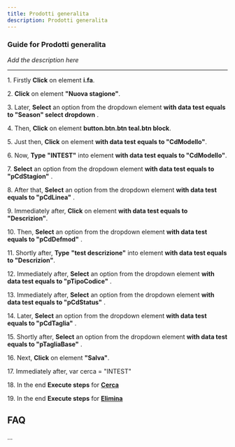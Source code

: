 ```yaml
---
title: Prodotti generalita
description: Prodotti generalita
---
```


### Guide for Prodotti generalita

*Add the description here*

___

1\. Firstly **Click** on element **i.fa**.  
  
2\. **Click** on element **"Nuova stagione"**.  
  
3\. Later, **Select** an option from the dropdown element **with data test equals to "Season" select dropdown** .  
  
4\. Then, **Click** on element **button.btn.btn teal.btn block**.  
  
5\. Just then, **Click** on element **with data test equals to "CdModello"**.  
  
6\. Now, **Type** **"INTEST"** into element **with data test equals to "CdModello"**.  
  
7\. **Select** an option from the dropdown element **with data test equals to "pCdStagion"** .  
  
8\. After that, **Select** an option from the dropdown element **with data test equals to "pCdLinea"** .  
  
9\. Immediately after, **Click** on element **with data test equals to "Descrizion"**.  
  
10\. Then, **Select** an option from the dropdown element **with data test equals to "pCdDefmod"** .  
  
11\. Shortly after, **Type** **"test descrizione"** into element **with data test equals to "Descrizion"**.  
  
12\. Immediately after, **Select** an option from the dropdown element **with data test equals to "pTipoCodice"** .  
  
13\. Immediately after, **Select** an option from the dropdown element **with data test equals to "pCdStatus"** .  
  
14\. Later, **Select** an option from the dropdown element **with data test equals to "pCdTaglia"** .  
  
15\. Shortly after, **Select** an option from the dropdown element **with data test equals to "pTagliaBase"** .  
  
16\. Next, **Click** on element **"Salva"**.  
  
17\. Immediately after, var cerca = "INTEST"  
  
18\. In the end **Execute steps** for **[Cerca](/docs/Z_Operazioni%20base/Cerca)**  
  
19\. In the end **Execute steps** for **[Elimina](/docs/Z_Operazioni%20base/Elimina)**  

FAQ
---

...